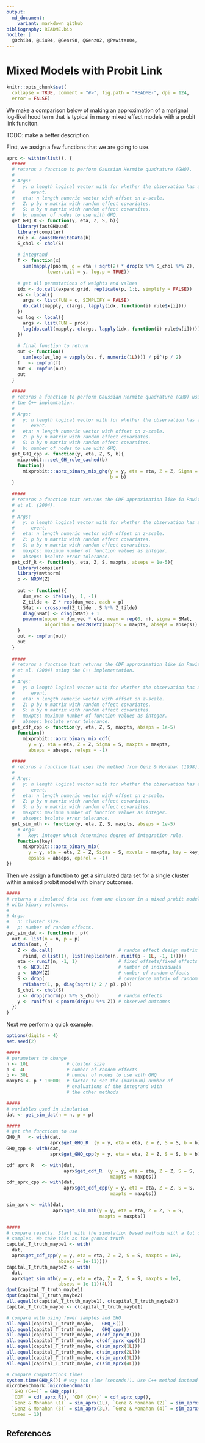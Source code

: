 ```yaml
---
output:
  md_document:
    variant: markdown_github
bibliography: README.bib
nocite: | 
  @Ochi84, @Liu94, @Genz98, @Genz02, @Pawitan04, 
---
```


# Mixed Models with Probit Link

```r
knitr::opts_chunk$set(
  collapse = TRUE, comment = "#>", fig.path = "README-", dpi = 124, 
  error = FALSE)
```

We make a comparison below of making an approximation of a marignal 
log-likelihood term that is typical in many mixed effect models with a 
probit link funciton. 

TODO: make a better description.

First, we assign a few functions that we are going to use.

```r
aprx <- within(list(), {
  #####
  # returns a function to perform Gaussian Hermite quadrature (GHQ).
  #
  # Args:
  #   y: n length logical vector with for whether the observation has an 
  #      event.
  #   eta: n length numeric vector with offset on z-scale.
  #   Z: p by n matrix with random effect covariates. 
  #   S: n by n matrix with random effect covaraites.
  #   b: number of nodes to use with GHQ.
  get_GHQ_R <- function(y, eta, Z, S, b){
    library(fastGHQuad)
    library(compiler)
    rule <- gaussHermiteData(b)
    S_chol <- chol(S)
    
    # integrand
    f <- function(x)
      sum(mapply(pnorm, q = eta + sqrt(2) * drop(x %*% S_chol %*% Z),
               lower.tail = y, log.p = TRUE))
    
    # get all permutations of weights and values
    idx <- do.call(expand.grid, replicate(p, 1:b, simplify = FALSE))
    xs <- local({
      args <- list(FUN = c, SIMPLIFY = FALSE)
      do.call(mapply, c(args, lapply(idx, function(i) rule$x[i])))
    })
    ws_log <- local({
      args <- list(FUN = prod)
      log(do.call(mapply, c(args, lapply(idx, function(i) rule$w[i]))))
    })
    
    # final function to return
    out <- function()
      sum(exp(ws_log + vapply(xs, f, numeric(1L)))) / pi^(p / 2)
    f   <- cmpfun(f)
    out <- cmpfun(out)
    out
  }
  
  #####
  # returns a function to perform Gaussian Hermite quadrature (GHQ) using 
  # the C++ implemtation.
  # 
  # Args:
  #   y: n length logical vector with for whether the observation has an 
  #      event.
  #   eta: n length numeric vector with offset on z-scale.
  #   Z: p by n matrix with random effect covariates. 
  #   S: n by n matrix with random effect covaraites.
  #   b: number of nodes to use with GHQ.
  get_GHQ_cpp <- function(y, eta, Z, S, b){
    mixprobit:::set_GH_rule_cached(b)
    function()
      mixprobit:::aprx_binary_mix_ghq(y = y, eta = eta, Z = Z, Sigma = S,
                                      b = b)
  }
  
  #####
  # returns a function that returns the CDF approximation like in Pawitan 
  # et al. (2004).
  #
  # Args:
  #   y: n length logical vector with for whether the observation has an 
  #      event.
  #   eta: n length numeric vector with offset on z-scale.
  #   Z: p by n matrix with random effect covariates. 
  #   S: n by n matrix with random effect covaraites.
  #   maxpts: maximum number of function values as integer. 
  #   abseps: bsolute error tolerance.
  get_cdf_R <- function(y, eta, Z, S, maxpts, abseps = 1e-5){
    library(compiler)
    library(mvtnorm)
    p <- NROW(Z)
    
    out <- function(){
      dum_vec <- ifelse(y, 1, -1)
      Z_tilde <- Z * rep(dum_vec, each = p)
      SMat <- crossprod(Z_tilde , S %*% Z_tilde)
      diag(SMat) <- diag(SMat) + 1
      pmvnorm(upper = dum_vec * eta, mean = rep(0, n), sigma = SMat,
              algorithm = GenzBretz(maxpts = maxpts, abseps = abseps))
    }
    out <- cmpfun(out)
    out
  }
  
  #####
  # returns a function that returns the CDF approximation like in Pawitan 
  # et al. (2004) using the C++ implementation.
  #
  # Args:
  #   y: n length logical vector with for whether the observation has an 
  #      event.
  #   eta: n length numeric vector with offset on z-scale.
  #   Z: p by n matrix with random effect covariates. 
  #   S: n by n matrix with random effect covaraites.
  #   maxpts: maximum number of function values as integer. 
  #   abseps: bsolute error tolerance.
  get_cdf_cpp <- function(y, eta, Z, S, maxpts, abseps = 1e-5)
    function()
      mixprobit:::aprx_binary_mix_cdf(
        y = y, eta = eta, Z = Z, Sigma = S, maxpts = maxpts,
        abseps = abseps, releps = -1)
  
  #####
  # returns a function that uses the method from Genz & Monahan (1998).
  #
  # Args:
  #   y: n length logical vector with for whether the observation has an 
  #      event.
  #   eta: n length numeric vector with offset on z-scale.
  #   Z: p by n matrix with random effect covariates. 
  #   S: n by n matrix with random effect covaraites.
  #   maxpts: maximum number of function values as integer. 
  #   abseps: bsolute error tolerance.
  get_sim_mth <- function(y, eta, Z, S, maxpts, abseps = 1e-5)
    # Args: 
    #   key: integer which determines degree of integration rule.
    function(key)
      mixprobit:::aprx_binary_mix(
        y = y, eta = eta, Z = Z, Sigma = S, mxvals = maxpts, key = key, 
        epsabs = abseps, epsrel = -1)
})
```

Then we assign a function to get a simulated data set for a single cluster 
within a mixed probit model with binary outcomes.

```r
#####
# returns a simulated data set from one cluster in a mixed probit model 
# with binary outcomes.
# 
# Args:
#   n: cluster size.
#   p: number of random effects.
get_sim_dat <- function(n, p){
  out <- list(n = n, p = p)
  within(out, {
    Z <- do.call(                        # random effect design matrix
      rbind, c(list(1), list(replicate(n, runif(p - 1L, -1, 1)))))
    eta <- runif(n, -1, 1)               # fixed offsets/fixed effects
    n <- NCOL(Z)                         # number of individuals
    p <- NROW(Z)                         # number of random effects
    S <- drop(                           # covariance matrix of random effects
      rWishart(1, p, diag(sqrt(1/ 2 / p), p)))
    S_chol <- chol(S)
    u <- drop(rnorm(p) %*% S_chol)       # random effects
    y <- runif(n) < pnorm(drop(u %*% Z)) # observed outcomes
  })
}
```

Next we perform a quick example.

```r
options(digits = 4)
set.seed(2)

#####
# parameters to change
n <- 10L              # cluster size
p <- 4L               # number of random effects
b <- 30L              # number of nodes to use with GHQ
maxpts <- p * 10000L  # factor to set the (maximum) number of
                      # evaluations of the integrand with
                      # the other methods

#####
# variables used in simulation
dat <- get_sim_dat(n = n, p = p)

#####
# get the functions to use
GHQ_R   <- with(dat, 
                aprx$get_GHQ_R  (y = y, eta = eta, Z = Z, S = S, b = b))
GHQ_cpp <- with(dat,
                aprx$get_GHQ_cpp(y = y, eta = eta, Z = Z, S = S, b = b))

cdf_aprx_R   <- with(dat, 
                     aprx$get_cdf_R  (y = y, eta = eta, Z = Z, S = S, 
                                      maxpts = maxpts))
cdf_aprx_cpp <- with(dat, 
                     aprx$get_cdf_cpp(y = y, eta = eta, Z = Z, S = S, 
                                      maxpts = maxpts))

sim_aprx <- with(dat, 
                 aprx$get_sim_mth(y = y, eta = eta, Z = Z, S = S, 
                                  maxpts = maxpts))

#####
# compare results. Start with the simulation based methods with a lot of
# samples. We take this as the ground truth
capital_T_truth_maybe1 <- with(
  dat,
  aprx$get_cdf_cpp(y = y, eta = eta, Z = Z, S = S, maxpts = 1e7, 
                   abseps = 1e-11))()
capital_T_truth_maybe2 <- with(
  dat,
  aprx$get_sim_mth(y = y, eta = eta, Z = Z, S = S, maxpts = 1e7, 
                   abseps = 1e-11)(4L))
dput(capital_T_truth_maybe1)
dput(capital_T_truth_maybe2)
all.equal(c(capital_T_truth_maybe1), c(capital_T_truth_maybe2))
capital_T_truth_maybe <- c(capital_T_truth_maybe1)

# compare with using fewer samples and GHQ
all.equal(capital_T_truth_maybe,   GHQ_R())
all.equal(capital_T_truth_maybe,   GHQ_cpp())
all.equal(capital_T_truth_maybe, c(cdf_aprx_R()))
all.equal(capital_T_truth_maybe, c(cdf_aprx_cpp()))
all.equal(capital_T_truth_maybe, c(sim_aprx(1L)))
all.equal(capital_T_truth_maybe, c(sim_aprx(2L)))
all.equal(capital_T_truth_maybe, c(sim_aprx(3L)))
all.equal(capital_T_truth_maybe, c(sim_aprx(4L)))

# compare computations times
system.time(GHQ_R()) # way too slow (seconds!). Use C++ method instead
microbenchmark::microbenchmark(
  `GHQ (C++)` = GHQ_cpp(),
  `CDF` = cdf_aprx_R(), `CDF (C++)` = cdf_aprx_cpp(),
  `Genz & Monahan (1)` = sim_aprx(1L), `Genz & Monahan (2)` = sim_aprx(2L),
  `Genz & Monahan (3)` = sim_aprx(3L), `Genz & Monahan (4)` = sim_aprx(4L),
  times = 10)
```

## References

